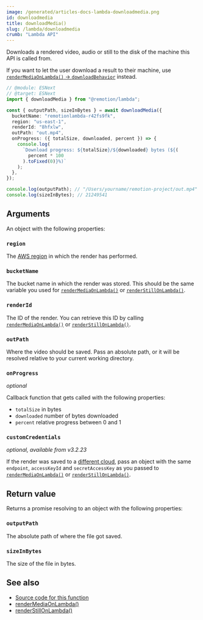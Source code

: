```yaml
---
image: /generated/articles-docs-lambda-downloadmedia.png
id: downloadmedia
title: downloadMedia()
slug: /lambda/downloadmedia
crumb: "Lambda API"
---
```


Downloads a rendered video, audio or still to the disk of the machine this API is called from.

If you want to let the user download a result to their machine, use [`renderMediaOnLambda()` -> `downloadBehavior`](/docs/lambda/rendermediaonlambda#downloadbehavior) instead.

```ts twoslash
// @module: ESNext
// @target: ESNext
import { downloadMedia } from "@remotion/lambda";

const { outputPath, sizeInBytes } = await downloadMedia({
  bucketName: "remotionlambda-r42fs9fk",
  region: "us-east-1",
  renderId: "8hfxlw",
  outPath: "out.mp4",
  onProgress: ({ totalSize, downloaded, percent }) => {
    console.log(
      `Download progress: ${totalSize}/${downloaded} bytes (${(
        percent * 100
      ).toFixed(0)}%)`
    );
  },
});

console.log(outputPath); // "/Users/yourname/remotion-project/out.mp4"
console.log(sizeInBytes); // 21249541
```

## Arguments

An object with the following properties:

### `region`

The [AWS region](/docs/lambda/region-selection) in which the render has performed.

### `bucketName`

The bucket name in which the render was stored. This should be the same variable you used for [`renderMediaOnLambda()`](/docs/lambda/rendermediaonlambda) or [`renderStillOnLambda()`](/docs/lambda/renderstillonlambda).

### `renderId`

The ID of the render. You can retrieve this ID by calling [`renderMediaOnLambda()`](/docs/lambda/rendermediaonlambda) or [`renderStillOnLambda()`](/docs/lambda/renderstillonlambda).

### `outPath`

Where the video should be saved. Pass an absolute path, or it will be resolved relative to your current working directory.

### `onProgress`

_optional_

Callback function that gets called with the following properties:

- `totalSize` in bytes
- `downloaded` number of bytes downloaded
- `percent` relative progress between 0 and 1

### `customCredentials`

_optional, available from v3.2.23_

If the render was saved to a [different cloud](/docs/lambda/custom-destination#saving-to-another-cloud), pass an object with the same `endpoint`, `accessKeyId` and `secretAccessKey` as you passed to [`renderMediaOnLambda()`](/docs/lambda/rendermediaonlambda#outname) or [`renderStillOnLambda()`](/docs/lambda/renderstillonlambda#outname).

## Return value

Returns a promise resolving to an object with the following properties:

### `outputPath`

The absolute path of where the file got saved.

### `sizeInBytes`

The size of the file in bytes.

## See also

- [Source code for this function](https://github.com/remotion-dev/remotion/blob/main/packages/lambda/src/api/download-media.ts)
- [renderMediaOnLambda()](/docs/lambda/rendermediaonlambda)
- [renderStillOnLambda()](/docs/lambda/renderstillonlambda)
